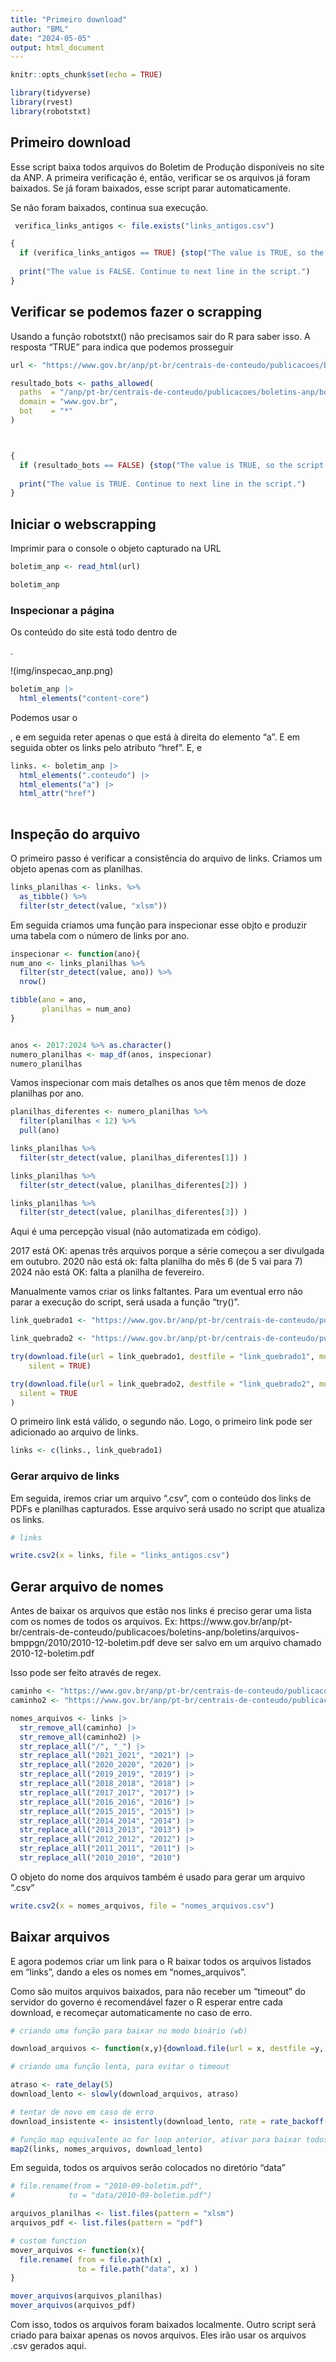 ```yaml
---
title: "Primeiro download"
author: "BML"
date: "2024-05-05"
output: html_document
---
```


```r
knitr::opts_chunk$set(echo = TRUE)
```

```r
library(tidyverse)
library(rvest)
library(robotstxt)
```

## Primeiro download

Esse script baixa todos arquivos do Boletim de Produção disponíveis no site da ANP. A primeira verificação é, então, verificar se os arquivos já foram baixados. Se já foram baixados, esse script parar automaticamente. 

Se não foram baixados, continua sua execução.

```r
 verifica_links_antigos <- file.exists("links_antigos.csv")

{
  if (verifica_links_antigos == TRUE) {stop("The value is TRUE, so the script must end here")}
  
  print("The value is FALSE. Continue to next line in the script.")
}

```

## Verificar se podemos fazer o scrapping

Usando a função robotstxt() não precisamos sair do R para saber isso. A resposta "TRUE" para indica que podemos prosseguir

```r
url <- "https://www.gov.br/anp/pt-br/centrais-de-conteudo/publicacoes/boletins-anp/boletins/boletim-mensal-da-producao-de-petroleo-e-gas-natural"

resultado_bots <- paths_allowed(
  paths  = "/anp/pt-br/centrais-de-conteudo/publicacoes/boletins-anp/boletins/boletim-mensal-da-producao-de-petroleo-e-gas-natural", 
  domain = "www.gov.br", 
  bot    = "*"
)



{
  if (resultado_bots == FALSE) {stop("The value is TRUE, so the script must end here")}
  
  print("The value is TRUE. Continue to next line in the script.")
}


```


## Iniciar o webscrapping

Imprimir para o console o objeto capturado na URL
```r
boletim_anp <- read_html(url)

boletim_anp
```


### Inspecionar a página    

Os conteúdo do site está todo dentro de <div id="content-core">.

!(img/inspecao_anp.png) 

```r
boletim_anp |> 
  html_elements("content-core")
```

Podemos usar o <div class="conteudo">, e em seguida reter apenas o que está à direita do elemento "a". E em seguida obter os links pelo atributo "href". E, e 

```r

links. <- boletim_anp |> 
  html_elements(".conteudo") |> 
  html_elements("a") |> 
  html_attr("href") 
  
```

## Inspeção do arquivo

O primeiro passo é verificar a consistência do arquivo de links. Criamos um objeto apenas com as planilhas.
```r
links_planilhas <- links. %>% 
  as_tibble() %>%
  filter(str_detect(value, "xlsm"))
```

Em seguida criamos uma função para inspecionar esse objto e produzir uma tabela com o número de links por ano.
```r
inspecionar <- function(ano){
num_ano <- links_planilhas %>% 
  filter(str_detect(value, ano)) %>% 
  nrow() 

tibble(ano = ano,
       planilhas = num_ano)  
}


anos <- 2017:2024 %>% as.character()
numero_planilhas <- map_df(anos, inspecionar)
numero_planilhas
```
Vamos inspecionar com mais detalhes os anos que têm menos de doze planilhas por ano.

```r
planilhas_diferentes <- numero_planilhas %>% 
  filter(planilhas < 12) %>% 
  pull(ano)

links_planilhas %>% 
  filter(str_detect(value, planilhas_diferentes[1]) )

links_planilhas %>% 
  filter(str_detect(value, planilhas_diferentes[2]) )

links_planilhas %>% 
  filter(str_detect(value, planilhas_diferentes[3]) )


```

Aqui é uma percepção visual (não automatizada em código).

2017 está OK: apenas três arquivos porque a série começou a ser divulgada em outubro.
2020 não está ok: falta  planilha do mês 6 (de 5 vai para 7)
2024 não está OK: falta a planilha de fevereiro.

Manualmente vamos criar os links faltantes. Para um eventual erro não parar a execução do script, será usada a função "try()".

```r
link_quebrado1 <- "https://www.gov.br/anp/pt-br/centrais-de-conteudo/publicacoes/boletins-anp/boletins/arquivos-bmppgn/2020/2020-06-boletim.xlsm"

link_quebrado2 <- "https://www.gov.br/anp/pt-br/centrais-de-conteudo/publicacoes/boletins-anp/boletins/arquivos-bmppgn/2024/tabela-fevereiro.xlsm"

try(download.file(url = link_quebrado1, destfile = "link_quebrado1", mode = "wb"), 
    silent = TRUE)

try(download.file(url = link_quebrado2, destfile = "link_quebrado2", mode = "wb"),
  silent = TRUE
)

```
O primeiro link está válido, o segundo não. Logo, o primeiro link pode ser adicionado ao arquivo de links.

```r
links <- c(links., link_quebrado1)
```


### Gerar arquivo de links
Em seguida, iremos criar um arquivo ".csv",  com o conteúdo dos links de PDFs e planilhas capturados. Esse arquivo será usado no script que  atualiza os links.

```r
# links

write.csv2(x = links, file = "links_antigos.csv")
```


## Gerar arquivo de nomes

 
Antes de baixar os arquivos que estão nos links é preciso gerar uma lista com os nomes de todos os arquivos. 
Ex: 
https://www.gov.br/anp/pt-br/centrais-de-conteudo/publicacoes/boletins-anp/boletins/arquivos-bmppgn/2010/2010-12-boletim.pdf deve ser salvo em um arquivo chamado 2010-12-boletim.pdf

Isso pode ser feito através de regex.
```r
caminho <- "https://www.gov.br/anp/pt-br/centrais-de-conteudo/publicacoes/boletins-anp/boletins/arquivos-bmppgn/"
caminho2 <- "https://www.gov.br/anp/pt-br/centrais-de-conteudo/publicacoes/boletins-anp/"

nomes_arquivos <- links |> 
  str_remove_all(caminho) |>
  str_remove_all(caminho2) |> 
  str_replace_all("/", "_") |> 
  str_replace_all("2021_2021", "2021") |> 
  str_replace_all("2020_2020", "2020") |> 
  str_replace_all("2019_2019", "2019") |>
  str_replace_all("2018_2018", "2018") |>
  str_replace_all("2017_2017", "2017") |>
  str_replace_all("2016_2016", "2016") |>
  str_replace_all("2015_2015", "2015") |>
  str_replace_all("2014_2014", "2014") |>
  str_replace_all("2013_2013", "2013") |>
  str_replace_all("2012_2012", "2012") |> 
  str_replace_all("2011_2011", "2011") |> 
  str_replace_all("2010_2010", "2010") 


```

O objeto do nome dos arquivos também é usado para gerar um arquivo ".csv"
```r

write.csv2(x = nomes_arquivos, file = "nomes_arquivos.csv")
```


## Baixar arquivos

E agora podemos criar um link para o R baixar todos os arquivos listados em "links", dando a eles os nomes em "nomes_arquivos".

Como são muitos arquivos baixados, para não receber um "timeout" do servidor do governo é recomendável fazer o R esperar entre cada download, e recomeçar automaticamente no caso de erro.

```r

# criando uma função para baixar no modo binário (wb)

download_arquivos <- function(x,y){download.file(url = x, destfile =y, mode = "wb")}

# criando uma função lenta, para evitar o timeout

atraso <- rate_delay(5)
download_lento <- slowly(download_arquivos, atraso)

# tentar de novo em caso de erro
download_insistente <- insistently(download_lento, rate = rate_backoff(60))

# função map equivalente ao for loop anterior, ativar para baixar todos os arquivos
map2(links, nomes_arquivos, download_lento)

```


Em seguida, todos os arquivos serão colocados no diretório "data"

```r
# file.rename(from = "2010-09-boletim.pdf", 
#            to = "data/2010-09-boletim.pdf")

arquivos_planilhas <- list.files(pattern = "xlsm")
arquivos_pdf <- list.files(pattern = "pdf")

# custom function
mover_arquivos <- function(x){
  file.rename( from = file.path(x) ,
               to = file.path("data", x) )
}

mover_arquivos(arquivos_planilhas)
mover_arquivos(arquivos_pdf)
```


Com isso, todos os arquivos foram baixados localmente. Outro script será criado para baixar apenas os novos arquivos. Eles irão usar os arquivos .csv gerados aqui.

